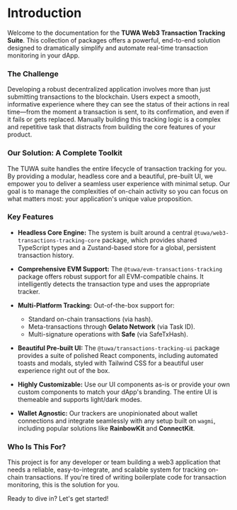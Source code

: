 # Introduction

Welcome to the documentation for the **TUWA Web3 Transaction Tracking Suite**. This collection of packages offers a powerful, end-to-end solution designed to dramatically simplify and automate real-time transaction monitoring in your dApp.

### The Challenge

Developing a robust decentralized application involves more than just submitting transactions to the blockchain. Users expect a smooth, informative experience where they can see the status of their actions in real time—from the moment a transaction is sent, to its confirmation, and even if it fails or gets replaced. Manually building this tracking logic is a complex and repetitive task that distracts from building the core features of your product.

### Our Solution: A Complete Toolkit

The TUWA suite handles the entire lifecycle of transaction tracking for you. By providing a modular, headless core and a beautiful, pre-built UI, we empower you to deliver a seamless user experience with minimal setup. Our goal is to manage the complexities of on-chain activity so you can focus on what matters most: your application's unique value proposition.

### Key Features

* **Headless Core Engine:** The system is built around a central `@tuwa/web3-transactions-tracking-core` package, which provides shared TypeScript types and a Zustand-based store for a global, persistent transaction history.

* **Comprehensive EVM Support:** The `@tuwa/evm-transactions-tracking` package offers robust support for all EVM-compatible chains. It intelligently detects the transaction type and uses the appropriate tracker.

* **Multi-Platform Tracking:** Out-of-the-box support for:
  * Standard on-chain transactions (via hash).
  * Meta-transactions through **Gelato Network** (via Task ID).
  * Multi-signature operations with **Safe** (via SafeTxHash).

* **Beautiful Pre-built UI:** The `@tuwa/transactions-tracking-ui` package provides a suite of polished React components, including automated toasts and modals, styled with Tailwind CSS for a beautiful user experience right out of the box.

* **Highly Customizable:** Use our UI components as-is or provide your own custom components to match your dApp's branding. The entire UI is themeable and supports light/dark modes.

* **Wallet Agnostic:** Our trackers are unopinionated about wallet connections and integrate seamlessly with any setup built on `wagmi`, including popular solutions like **RainbowKit** and **ConnectKit**.

### Who Is This For?

This project is for any developer or team building a web3 application that needs a reliable, easy-to-integrate, and scalable system for tracking on-chain transactions. If you're tired of writing boilerplate code for transaction monitoring, this is the solution for you.

Ready to dive in? Let's get started!